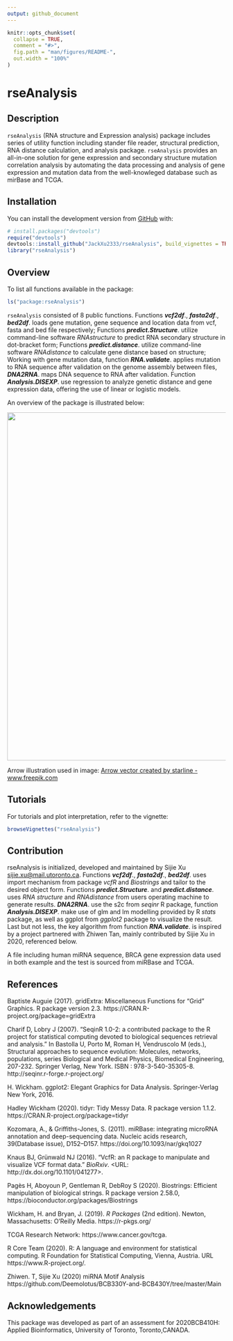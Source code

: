 ```yaml
---
output: github_document
---
```


<!-- README.md is generated from README.Rmd. Please edit that file -->

```r
knitr::opts_chunk$set(
  collapse = TRUE,
  comment = "#>",
  fig.path = "man/figures/README-",
  out.width = "100%"
)
```

# rseAnalysis

<!-- badges: start -->
<!-- badges: end -->

## Description

`rseAnalysis` (RNA structure and Expression analysis) package includes series of utility function including stander file reader, structural prediction, RNA distance calculation, and analysis package. `rseAnalysis` provides an all-in-one solution for gene expression and secondary structure mutation correlation analysis by automating the data processing and analysis of gene expression and mutation data from the well-knowleged database such as mirBase and TCGA. 

## Installation

You can install the development version from [GitHub](https://github.com/) with:

``` r
# install.packages("devtools")
require("devtools")
devtools::install_github("JackXu2333/rseAnalysis", build_vignettes = TRUE)
library("rseAnalysis")
```

## Overview

To list all functions available in the package: 

``` r
ls("package:rseAnalysis")
```

`rseAnalysis` consisted of 8 public functions. Functions __*vcf2df*__., __*fasta2df*__., __*bed2df*__. loads gene mutation, gene sequence and location data from vcf, fasta and bed file respectively; Functions __*predict.Structure*__. utilize command-line software *RNAstructure* to predict RNA secondary structure in dot-bracket form; Functions __*predict.distance*__. utilize command-line software *RNAdistance* to calculate gene distance based on structure; Working with gene mutation data, function __*RNA.validate*__. applies mutation to RNA sequence after validation on the genome assembly between files, __*DNA2RNA*__. maps DNA sequence to RNA after validation. Function __*Analysis.DISEXP*__. use regression to analyze genetic distance and gene expression data, offering the use of linear or logistic models.

An overview of the package is illustrated below:

<img src="inst/description.png" width="800"/> 

Arrow illustration used in image: <a href='https://www.freepik.com/vectors/arrow'>Arrow vector created by starline - www.freepik.com</a>

## Tutorials  
  
For tutorials and plot interpretation, refer to the vignette:

``` r
browseVignettes("rseAnalysis")
```

## Contribution

rseAnalysis is initialized, developed and maintained by Sijie Xu <sijie.xu@mail.utoronto.ca>. Functions __*vcf2df*__., __*fasta2df*__., __*bed2df*__. uses import mechanism from package *vcfR* and *Biostrings* and tailor to the desired object form. Functions __*predict.Structure*__. and __*predict.distance*__. uses *RNA structure* and *RNAdistance* from users operating machine to generate results. __*DNA2RNA*__. use the s2c from *seqinr* R package, function __*Analysis.DISEXP*__. make use of glm and lm modelling provided by R *stats* package, as well as ggplot from *ggplot2* package to visualize the result. Last but not less, the key algorithm from function __*RNA.validate*__. is inspired by a project partnered with Zhiwen Tan, mainly contributed by Sijie Xu in 2020, referenced below. 

A file including human miRNA sequence, BRCA gene expression data used in both example and the test is sourced from miRBase and TCGA. 

## References

Baptiste Auguie (2017). gridExtra: Miscellaneous Functions for "Grid" Graphics. R package version 2.3.
https://CRAN.R-project.org/package=gridExtra
  
Charif D, Lobry J (2007). “SeqinR 1.0-2: a contributed package to the R project for statistical
computing devoted to biological sequences retrieval and analysis.” In Bastolla U, Porto M, Roman H,
Vendruscolo M (eds.), Structural approaches to sequence evolution: Molecules, networks, populations,
series Biological and Medical Physics, Biomedical Engineering, 207-232.
Springer Verlag, New York. ISBN : 978-3-540-35305-8. http://seqinr.r-forge.r-project.org/

H. Wickham. ggplot2: Elegant Graphics for Data Analysis. Springer-Verlag New York, 2016.

Hadley Wickham (2020). tidyr: Tidy Messy Data. R package version 1.1.2. https://CRAN.R-project.org/package=tidyr

Kozomara, A., & Griffiths-Jones, S. (2011). miRBase: integrating microRNA annotation and deep-sequencing data. Nucleic acids research, 39(Database issue), D152–D157. https://doi.org/10.1093/nar/gkq1027

Knaus BJ, Grünwald NJ (2016). “VcfR: an R package to manipulate and visualize VCF format data.” _BioRxiv_. <URL:
http://dx.doi.org/10.1101/041277>.

Pagès H, Aboyoun P, Gentleman R, DebRoy S (2020). Biostrings: Efficient manipulation of biological strings.
R package version 2.58.0, https://bioconductor.org/packages/Biostrings 
  
Wickham, H. and Bryan, J. (2019). *R Packages* (2nd edition). Newton, Massachusetts: O'Reilly Media. https://r-pkgs.org/  

TCGA Research Network: https://www.cancer.gov/tcga.

R Core Team (2020). R: A language and environment for statistical computing. R Foundation for Statistical Computing, Vienna,
Austria. URL https://www.R-project.org/.

Zhiwen. T, Sijie Xu (2020) miRNA Motif Analysis https://github.com/Deemolotus/BCB330Y-and-BCB430Y/tree/master/Main
  
## Acknowledgements

This package was developed as part of an assessment for 2020BCB410H: Applied Bioinformatics, University of Toronto, Toronto,CANADA.
